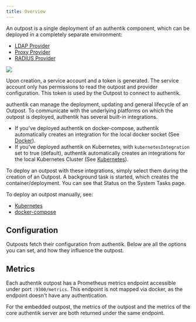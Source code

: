```yaml
---
title: Overview
---
```


An outpost is a single deployment of an authentik component, which can be deployed in a completely separate environment:

- [LDAP Provider](../providers/ldap/index.md)
- [Proxy Provider](../providers/proxy/index.md)
- [RADIUS Provider](../providers/radius/index.md)

![](outposts.png)

Upon creation, a service account and a token is generated. The service account only has permissions to read the outpost and provider configuration. This token is used by the Outpost to connect to authentik.

authentik can manage the deployment, updating and general lifecycle of an Outpost. To communicate with the underlying platforms on which the outpost is deployed, authentik has several built-in integrations.

-   If you've deployed authentik on docker-compose, authentik automatically creates an integration for the local docker socket (See [Docker](./integrations/docker.md)).
-   If you've deployed authentik on Kubernetes, with `kubernetesIntegration` set to true (default), authentik automatically creates an integrations for the local Kubernetes Cluster (See [Kubernetes](./integrations/kubernetes.md)).

To deploy an outpost with these integrations, simply select them during the creation of an Outpost. A background task is started, which creates the container/deployment. You can see that Status on the System Tasks page.

To deploy an outpost manually, see:

-   [Kubernetes](./manual-deploy-kubernetes.md)
-   [docker-compose](./manual-deploy-docker-compose.md)

## Configuration

Outposts fetch their configuration from authentik. Below are all the options you can set, and how they influence the outpost.


<Configuration />

## Metrics

Each authentik outpost has a Prometheus metrics endpoint accessible under port `:9300/metrics`. This endpoint is not mapped via docker, as the endpoint doesn't have any authentication.

For the embedded outpost, the metrics of the outpost and the metrics of the core authentik server are both returned under the same endpoint.
